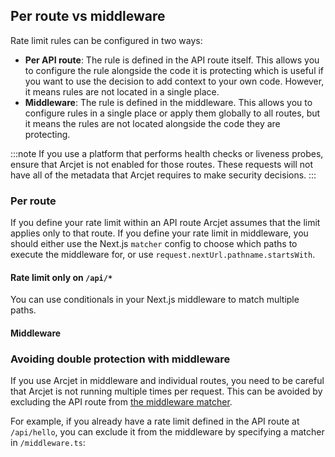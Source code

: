 
## Per route vs middleware

Rate limit rules can be configured in two ways:

- **Per API route**: The rule is defined in the API route itself. This allows
  you to configure the rule alongside the code it is protecting which is useful
  if you want to use the decision to add context to your own code. However, it
  means rules are not located in a single place.
- **Middleware**: The rule is defined in the middleware. This allows you to
  configure rules in a single place or apply them globally to all routes, but
  it means the rules are not located alongside the code they are protecting.

:::note
If you use a platform that performs health checks or liveness probes, ensure
that Arcjet is not enabled for those routes. These requests will not have all
of the metadata that Arcjet requires to make security decisions.
:::

### Per route

If you define your rate limit within an API route Arcjet assumes that the limit
applies only to that route. If you define your rate limit in middleware, you
should either use the Next.js `matcher` config to choose which paths to execute
the middleware for, or use `request.nextUrl.pathname.startsWith`.

#### Rate limit only on `/api/*`

You can use conditionals in your Next.js middleware to match multiple paths.

<SlotByFramework client:load>
  <MiddlewareMatchingPaths slot="next-js" />
</SlotByFramework>

#### Middleware

<SlotByFramework client:load>
  <MiddlewareAllRoutes slot="next-js" />
</SlotByFramework>

### Avoiding double protection with middleware

If you use Arcjet in middleware and individual routes, you need to be careful
that Arcjet is not running multiple times per request. This can be avoided by
excluding the API route from [the middleware
matcher](https://nextjs.org/docs/pages/building-your-application/routing/middleware#matcher).

For example, if you already have a rate limit defined in the API route at
`/api/hello`, you can exclude it from the middleware by specifying a matcher in
`/middleware.ts`:

<SlotByFramework client:load>
  <MiddlewareMatcher slot="next-js" />
</SlotByFramework>
